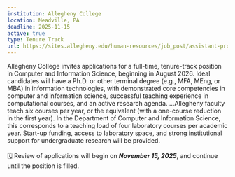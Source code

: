 ```yaml
---
institution: Allegheny College 
location: Meadville, PA
deadline: 2025-11-15
active: true
type: Tenure Track
url: https://sites.allegheny.edu/human-resources/job_post/assistant-professor-of-computer-and-information-science/
---
```


Allegheny College invites applications for a full-time, tenure-track position in Computer and Information Science, beginning in August 2026. Ideal candidates will have a Ph.D. or other terminal degree (e.g., MFA, MEng, or MBA) in information technologies, with demonstrated core competencies in computer and information science, successful teaching experience in computational courses, and an active research agenda.
...Allegheny faculty teach six courses per year, or the equivalent (with a one-course reduction in the first year). In the Department of Computer and Information Science, this corresponds to a teaching load of four laboratory courses per academic year. Start-up funding, access to laboratory space, and strong institutional support for undergraduate research will be provided.
<br> <br>
🗓️ Review of applications will begin on ***November 15, 2025***, and continue until the position is filled.
